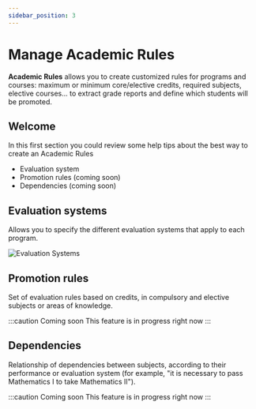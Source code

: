 ```yaml
---
sidebar_position: 3
---
```



# Manage Academic Rules

**Academic Rules** allows you to create customized rules for programs and courses: maximum or minimum core/elective credits, required subjects, elective courses... to extract grade reports and define which students will be promoted.

## Welcome

In this first section you could review some help tips about the best way to create an Academic Rules

- Evaluation system
- Promotion rules (coming soon)
- Dependencies (coming soon)

## Evaluation systems

Allows you to specify the different evaluation systems that apply to each program.

![Evaluation Systems](/img/Evaluation_systems.png)

## Promotion rules

Set of evaluation rules based on credits, in compulsory and elective subjects or areas of knowledge.

:::caution Coming soon
This feature is in progress right now
:::

## Dependencies

Relationship of dependencies between subjects, according to their performance or evaluation system (for example, "it is necessary to pass Mathematics I to take Mathematics II").

:::caution Coming soon
This feature is in progress right now
:::
